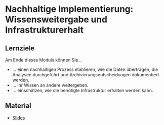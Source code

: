 # Nachhaltige Implementierung: Wissensweitergabe und Infrastrukturerhalt


::: {.callout-tip} 
## Lernziele

Am Ende dieses Moduls können Sie...

* ... einen nachhaltigen Prozess etablieren, wie die Daten übertragen, die Analysen durchgeführt und Archivierungsentscheidungen dokumentiert werden.
* ... ihr Wissen an andere weitergeben.
* ... einschätzen, wie die benötigte Infrastruktur erhalten werden kann.

:::
## Material
* [Slides](slides/ADA2_Modul4.pdf)

